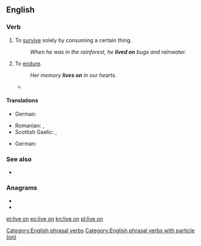 ==English==

===Verb===
{{en-verb|lives on|living on|lived on}}

# {{lb|en|idiomatic|transitive}} To [[survive]] solely by consuming a certain thing.
#: ''When he was in the rainforest, he '''lived on''' bugs and rainwater.''
# {{lb|en|idiomatic|intransitive}} To [[endure]].
#: ''Her memory '''lives on''' in our hearts.''
#* {{quote-journal
|date=June 4, 2012
|author=Lewis Smith
|title=Queen's English Society says enuf is enough, innit?
|work=the Guardian
|url=http://www.guardian.co.uk/education/2012/jun/04/queens-english-society-enuf-innit
|page=
|passage=He described the members and organisers of the society as "a group of enthusiasts celebrating the richness and diversity of the English language", and is convinced that whether or not enough volunteers can be found to keep the society going, their enthusiasm and love for good English will '''live on'''.}}

====Translations====
{{trans-top|survive by consuming certain thing}}
* German: {{t|de|[[von]] [[etwas]] [[leben]]}}
{{trans-mid}}
* Romanian: {{t|ro|trăi din}}, {{t|ro|trăi pe}}
* Scottish Gaelic: {{t|gd|thig suas air}}, {{t|gd|thig beò air}}
{{trans-bottom}}

{{trans-top|to endure}}
* German: {{t|de|weiterleben}}
{{trans-mid}}
{{trans-bottom}}

===See also===
* {{l|en|live off}}

===Anagrams===
* {{l|en|in love}}
* {{l|en|love-in}}

[[Category:English phrasal verbs]]
[[Category:English phrasal verbs with particle (on)]]

[[et:live on]]
[[eo:live on]]
[[kn:live on]]
[[pl:live on]]